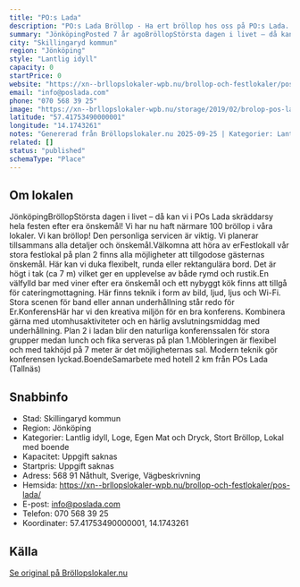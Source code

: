```yaml
---
title: "PO:s Lada"
description: "PO:s Lada Bröllop - Ha ert bröllop hos oss på PO:s Lada. Se vår fina Bröllopslokal. Skicka gärna en förfrågan så hjälper vi Er!"
summary: "JönköpingPosted 7 år agoBröllopStörsta dagen i livet – då kan vi i POs Lada skräddarsy hela festen efter era önskemål! Vi har nu haft närmare 100 bröllop i våra lokaler. Vi kan bröllop! Den…"
city: "Skillingaryd kommun"
region: "Jönköping"
style: "Lantlig idyll"
capacity: 0
startPrice: 0
website: "https://xn--brllopslokaler-wpb.nu/brollop-och-festlokaler/pos-lada/"
email: "info@poslada.com"
phone: "070 568 39 25"
image: "https://xn--brllopslokaler-wpb.nu/storage/2019/02/brolop-pos-lada-brollopslokal-festlokal-tallnas-jonkoping-smaland-2.webp"
latitude: "57.41753490000001"
longitude: "14.1743261"
notes: "Genererad från Bröllopslokaler.nu 2025-09-25 | Kategorier: Lantlig idyll, Loge, Egen Mat och Dryck, Stort Bröllop, Lokal med boende"
related: []
status: "published"
schemaType: "Place"
---
```


## Om lokalen

JönköpingBröllopStörsta dagen i livet – då kan vi i POs Lada skräddarsy hela festen efter era önskemål! Vi har nu haft närmare 100 bröllop i våra lokaler. Vi kan bröllop! Den personliga servicen är viktig. Vi planerar tillsammans alla detaljer och önskemål.Välkomna att höra av erFestlokalI vår stora festlokal på plan 2 finns alla möjligheter att tillgodose gästernas önskemål. Här kan vi duka flexibelt, runda eller rektangulära bord. Det är högt i tak (ca 7 m) vilket ger en upplevelse av både rymd och rustik.En välfylld bar med viner efter era önskemål och ett nybyggt kök finns att tillgå för cateringmottagning. Här finns teknik i form av bild, ljud, ljus och Wi-Fi. Stora scenen för band eller annan underhållning står redo för Er.KonferensHär har vi den kreativa miljön för en bra konferens. Kombinera gärna med utomhusaktiviteter och en härlig avslutningsmiddag med underhållning. Plan 2 i ladan blir den naturliga konferenssalen för stora grupper medan lunch och fika serveras på plan 1.Möbleringen är flexibel och med takhöjd på 7 meter är det möjligheternas sal. Modern teknik gör konferensen lyckad.BoendeSamarbete med hotell 2 km från POs Lada (Tallnäs)

## Snabbinfo

- Stad: Skillingaryd kommun
- Region: Jönköping
- Kategorier: Lantlig idyll, Loge, Egen Mat och Dryck, Stort Bröllop, Lokal med boende
- Kapacitet: Uppgift saknas
- Startpris: Uppgift saknas
- Adress: 568 91 Nåthult, Sverige, Vägbeskrivning
- Hemsida: https://xn--brllopslokaler-wpb.nu/brollop-och-festlokaler/pos-lada/
- E-post: info@poslada.com
- Telefon: 070 568 39 25
- Koordinater: 57.41753490000001, 14.1743261

## Källa

[Se original på Bröllopslokaler.nu](https://xn--brllopslokaler-wpb.nu/brollop-och-festlokaler/pos-lada/)
